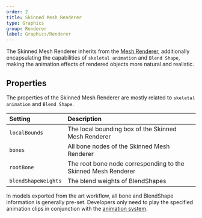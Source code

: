 ```yaml
---
order: 2
title: Skinned Mesh Renderer
type: Graphics
group: Renderer
label: Graphics/Renderer
---
```


The Skinned Mesh Renderer inherits from the [Mesh Renderer](/en/docs/graphics/renderer/meshRenderer/), additionally encapsulating the capabilities of `skeletal animation` and `Blend Shape`, making the animation effects of rendered objects more natural and realistic.

## Properties

The properties of the Skinned Mesh Renderer are mostly related to `skeletal animation` and `Blend Shape`.

| Setting             | Description                    |
| :------------------ | :----------------------------- |
| `localBounds`       | The local bounding box of the Skinned Mesh Renderer |
| `bones`             | All bone nodes of the Skinned Mesh Renderer |
| `rootBone`          | The root bone node corresponding to the Skinned Mesh Renderer |
| `blendShapeWeights` | The blend weights of BlendShapes |

In models exported from the art workflow, all bone and BlendShape information is generally pre-set. Developers only need to play the specified animation clips in conjunction with the [animation system](/en/docs/animation/overview).
